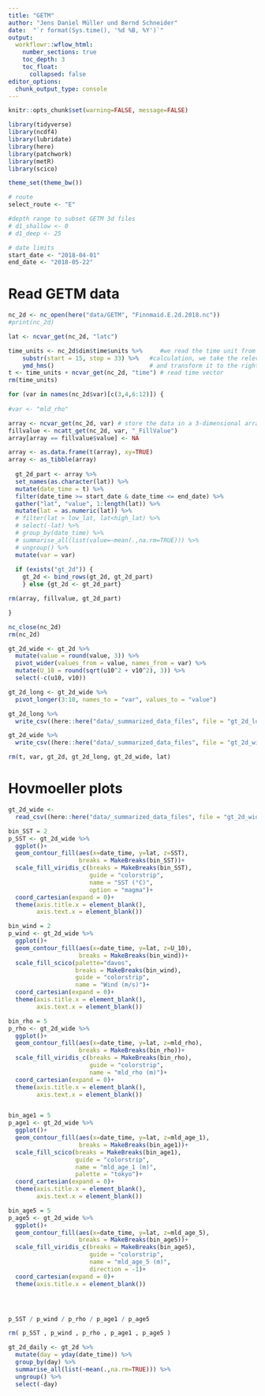 ```yaml
---
title: "GETM"
author: "Jens Daniel Müller und Bernd Schneider"
date:  "`r format(Sys.time(), '%d %B, %Y')`"
output: 
  workflowr::wflow_html:
    number_sections: true
    toc_depth: 3
    toc_float:
      collapsed: false
editor_options:
  chunk_output_type: console
---
```



```r
knitr::opts_chunk$set(warning=FALSE, message=FALSE)
```

```r
library(tidyverse)
library(ncdf4)
library(lubridate)
library(here)
library(patchwork)
library(metR)
library(scico)
```


```r
theme_set(theme_bw())
```


```r

# route
select_route <- "E"

#depth range to subset GETM 3d files
# d1_shallow <- 0
# d1_deep <- 25

# date limits
start_date <- "2018-04-01"
end_date <- "2018-05-22"

```

# Read GETM data

```r

nc_2d <- nc_open(here("data/GETM", "Finnmaid.E.2d.2018.nc"))
#print(nc_2d)

lat <- ncvar_get(nc_2d, "latc")

time_units <- nc_2d$dim$time$units %>%     #we read the time unit from the netcdf file to calibrate the time 
    substr(start = 15, stop = 33) %>%   #calculation, we take the relevant information from the string
    ymd_hms()                           # and transform it to the right format
t <- time_units + ncvar_get(nc_2d, "time") # read time vector
rm(time_units)

for (var in names(nc_2d$var)[c(3,4,6:12)]) {
  
#var <- "mld_rho"

array <- ncvar_get(nc_2d, var) # store the data in a 3-dimensional array
fillvalue <- ncatt_get(nc_2d, var, "_FillValue")
array[array == fillvalue$value] <- NA

array <- as.data.frame(t(array), xy=TRUE)
array <- as_tibble(array)
      
  gt_2d_part <- array %>%
  set_names(as.character(lat)) %>%
  mutate(date_time = t) %>%
  filter(date_time >= start_date & date_time <= end_date) %>% 
  gather("lat", "value", 1:length(lat)) %>%
  mutate(lat = as.numeric(lat)) %>%
  # filter(lat > low_lat, lat<high_lat) %>%
  # select(-lat) %>% 
  # group_by(date_time) %>% 
  # summarise_all(list(value=~mean(.,na.rm=TRUE))) %>%
  # ungroup() %>% 
  mutate(var = var)
     
  if (exists("gt_2d")) {
    gt_2d <- bind_rows(gt_2d, gt_2d_part)
    } else {gt_2d <- gt_2d_part} 

rm(array, fillvalue, gt_2d_part)

}

nc_close(nc_2d)
rm(nc_2d)

gt_2d_wide <- gt_2d %>% 
  mutate(value = round(value, 3)) %>% 
  pivot_wider(values_from = value, names_from = var) %>% 
  mutate(U_10 = round(sqrt(u10^2 + v10^2), 3)) %>% 
  select(-c(u10, v10))

gt_2d_long <- gt_2d_wide %>% 
  pivot_longer(3:10, names_to = "var", values_to = "value")

gt_2d_long %>% 
  write_csv((here::here("data/_summarized_data_files", file = "gt_2d_long.csv")))

gt_2d_wide %>% 
  write_csv((here::here("data/_summarized_data_files", file = "gt_2d_wide.csv")))

rm(t, var, gt_2d, gt_2d_long, gt_2d_wide, lat)

```


# Hovmoeller plots

```r

gt_2d_wide <- 
  read_csv((here::here("data/_summarized_data_files", file = "gt_2d_wide.csv")))

bin_SST = 2 
p_SST <- gt_2d_wide %>% 
  ggplot()+
  geom_contour_fill(aes(x=date_time, y=lat, z=SST),
                    breaks = MakeBreaks(bin_SST))+
  scale_fill_viridis_c(breaks = MakeBreaks(bin_SST),
                       guide = "colorstrip",
                       name = "SST (°C)",
                       option = "magma")+
  coord_cartesian(expand = 0)+
  theme(axis.title.x = element_blank(),
        axis.text.x = element_blank())

bin_wind = 2 
p_wind <- gt_2d_wide %>% 
  ggplot()+
  geom_contour_fill(aes(x=date_time, y=lat, z=U_10),
                    breaks = MakeBreaks(bin_wind))+
  scale_fill_scico(palette="davos",
                   breaks = MakeBreaks(bin_wind),
                   guide = "colorstrip",
                   name = "Wind (m/s)")+
  coord_cartesian(expand = 0)+
  theme(axis.title.x = element_blank(),
        axis.text.x = element_blank())

bin_rho = 5 
p_rho <- gt_2d_wide %>% 
  ggplot()+
  geom_contour_fill(aes(x=date_time, y=lat, z=mld_rho),
                    breaks = MakeBreaks(bin_rho))+
  scale_fill_viridis_c(breaks = MakeBreaks(bin_rho),
                       guide = "colorstrip",
                       name = "mld_rho (m)")+
  coord_cartesian(expand = 0)+
  theme(axis.title.x = element_blank(),
        axis.text.x = element_blank())


bin_age1 = 5 
p_age1 <- gt_2d_wide %>% 
  ggplot()+
  geom_contour_fill(aes(x=date_time, y=lat, z=mld_age_1),
                    breaks = MakeBreaks(bin_age1))+
  scale_fill_scico(breaks = MakeBreaks(bin_age1),
                   guide = "colorstrip",
                   name = "mld_age_1 (m)",
                   palette = "tokyo")+
  coord_cartesian(expand = 0)+
  theme(axis.title.x = element_blank(),
        axis.text.x = element_blank())

bin_age5 = 5 
p_age5 <- gt_2d_wide %>% 
  ggplot()+
  geom_contour_fill(aes(x=date_time, y=lat, z=mld_age_5),
                    breaks = MakeBreaks(bin_age5))+
  scale_fill_viridis_c(breaks = MakeBreaks(bin_age5),
                       guide = "colorstrip",
                       name = "mld_age_5 (m)",
                       direction = -1)+
  coord_cartesian(expand = 0)+
  theme(axis.title.x = element_blank())




p_SST / p_wind / p_rho / p_age1 / p_age5 

rm( p_SST , p_wind , p_rho , p_age1 , p_age5 )


```



```r

gt_2d_daily <- gt_2d %>% 
  mutate(day = yday(date_time)) %>% 
  group_by(day) %>% 
  summarise_all(list(~mean(.,na.rm=TRUE))) %>%
  ungroup() %>% 
  select(-day)
```

